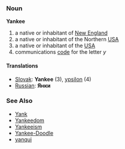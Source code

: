 === Noun ===
'''Yankee'''
#a native or inhabitant of [[New England]]
#a native or inhabitant of the Northern [[USA]]
#a native or inhabitant of the [[USA]]
#communications [[code]] for the letter ''y''
==== Translations ====
*[[Slovak]]: '''Yankee''' (3), [[ypsilon]] (4)
*[[Russian]]: '''Янки'''

=== See Also ===
* [[Yank]]
* [[Yankeedom]]
* [[Yankeeism]]
* [[Yankee-Doodle]]
* [[yanqui]]